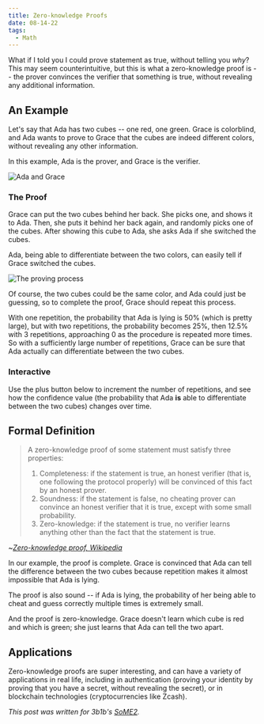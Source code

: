 ```yaml
---
title: Zero-knowledge Proofs
date: 08-14-22
tags:
  - Math
---
```



What if I told you I could prove statement as true, without telling you _why_?
This may seem counterintuitive, but this is what a zero-knowledge proof is --
the prover convinces the verifier that something is true, without revealing any
additional information.

## An Example

Let's say that Ada has two cubes -- one red, one green. Grace is colorblind, and
Ada wants to prove to Grace that the cubes are indeed different colors, without
revealing any other information.

In this example, Ada is the prover, and Grace is the verifier.

![Ada and Grace](./ada_and_grace.png)

### The Proof

Grace can put the two cubes behind her back. She picks one, and shows it to Ada.
Then, she puts it behind her back again, and randomly picks one of the cubes.
After showing this cube to Ada, she asks Ada if she switched the cubes.

Ada, being able to differentiate between the two colors, can easily tell if
Grace switched the cubes.

![The proving process](./proof_process.png)

Of course, the two cubes could be the same color, and Ada could just be
guessing, so to complete the proof, Grace should repeat this process.

With one repetition, the probability that Ada is lying is 50% (which is pretty
large), but with two repetitions, the probability becomes 25%, then 12.5% with 3
repetitions, approaching 0 as the procedure is repeated more times. So with a
sufficiently large number of repetitions, Grace can be sure that Ada actually
can differentiate between the two cubes.

### Interactive

Use the plus button below to increment the number of repetitions, and see how
the confidence value (the probability that Ada **is** able to differentiate
between the two cubes) changes over time.

<Confidence />

## Formal Definition

> A zero-knowledge proof of some statement must satisfy three properties:
>
> 1. Completeness: if the statement is true, an honest verifier (that is, one
>    following the protocol properly) will be convinced of this fact by an
>    honest prover.
> 2. Soundness: if the statement is false, no cheating prover can convince an
>    honest verifier that it is true, except with some small probability.
> 3. Zero-knowledge: if the statement is true, no verifier learns anything other
>    than the fact that the statement is true.

~_[Zero-knowledge proof, Wikipedia](https://en.wikipedia.org/wiki/Zero-knowledge_proof)_

In our example, the proof is complete. Grace is convinced that Ada can tell the
difference between the two cubes because repetition makes it almost impossible
that Ada is lying.

The proof is also sound -- if Ada is lying, the probability of her being able to
cheat and guess correctly multiple times is extremely small.

And the proof is zero-knowledge. Grace doesn't learn which cube is red and which
is green; she just learns that Ada can tell the two apart.

## Applications

Zero-knowledge proofs are super interesting, and can have a variety of
applications in real life, including in authentication (proving your identity by
proving that you have a secret, without revealing the secret), or in blockchain
technologies (cryptocurrencies like Zcash).

_This post was written for 3b1b's
[SoME2](https://www.youtube.com/watch?v=hZuYICAEN9Y)._
